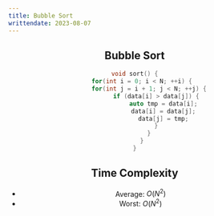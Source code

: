 ---
title: Bubble Sort
writtendate: 2023-08-07
---

<Header />


## Bubble Sort

```cpp
void sort() {
    for(int i = 0; i < N; ++i) {
        for(int j = i + 1; j < N; ++j) {
            if (data[i] > data[j]) {
                auto tmp = data[i];
                data[i] = data[j];
                data[j] = tmp;
            }
        }
    }
}
```


## Time Complexity

- Average: $O(N^2)$
- Worst: $O(N^2)$

<Comment />
